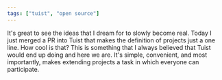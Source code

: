 ```yaml
---
tags: ["tuist", "open source"]
---
```


It's great to see the ideas that I dream for to slowly become real. Today I just merged a PR into Tuist that makes the definition of projects just a one line. How cool is that? This is something that I always believed that Tuist would end up doing and here we are. It's simple, convenient, and most importantly, makes  extending projects a task in which everyone can participate.
